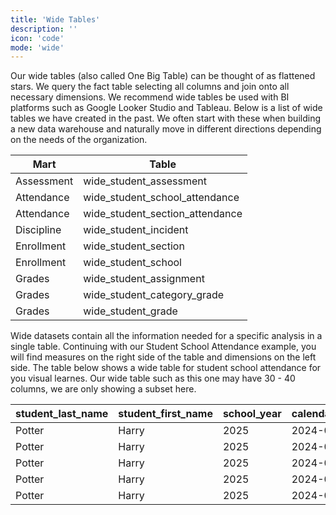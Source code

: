 ```yaml
---
title: 'Wide Tables'
description: ''
icon: 'code'
mode: 'wide'
---
```


Our wide tables (also called One Big Table) can be thought of as flattened stars. We query the fact table selecting all columns and join onto all necessary dimensions. We recommend wide tables be used with BI platforms such as Google Looker Studio and Tableau. Below is a list of wide tables we have created in the past. We often start with these when building a new data warehouse and naturally move in different directions depending on the needs of the organization.

| Mart       | Table                           |
| ---------- | ------------------------------- |
| Assessment | wide_student_assessment         |
| Attendance | wide_student_school_attendance  |
| Attendance | wide_student_section_attendance |
| Discipline | wide_student_incident           |
| Enrollment | wide_student_section            |
| Enrollment | wide_student_school             |
| Grades     | wide_student_assignment         |
| Grades     | wide_student_category_grade     |
| Grades     | wide_student_grade              |

Wide datasets contain all the information needed for a specific analysis in a single table. Continuing with our Student School Attendance example, you will find measures on the right side of the table and dimensions on the left side. The table below shows a wide table for student school attendance for you visual learnes. Our wide table such as this one may have 30 - 40 columns, we are only showing a subset here.

| student_last_name | student_first_name | school_year | calendar_date | attendance_code | attendance_duration | absence_duration |
| ----------------- | ------------------ | ----------- | ------------- | --------------- | ------------------- | ---------------- |
| Potter            | Harry              | 2025        | 2024-09-09    | P               | 1                   | 0                |
| Potter            | Harry              | 2025        | 2024-09-10    | P               | 1                   | 0                |
| Potter            | Harry              | 2025        | 2024-09-11    | EA              | 0                   | 1                |
| Potter            | Harry              | 2025        | 2024-09-12    | P               | 1                   | 0                |
| Potter            | Harry              | 2025        | 2024-09-13    | T               | 1                   | 0                |
